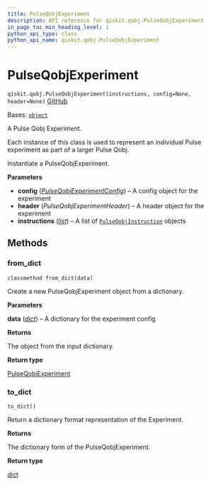 ```yaml
---
title: PulseQobjExperiment
description: API reference for qiskit.qobj.PulseQobjExperiment
in_page_toc_min_heading_level: 1
python_api_type: class
python_api_name: qiskit.qobj.PulseQobjExperiment
---
```


# PulseQobjExperiment

<span id="qiskit.qobj.PulseQobjExperiment" />

`qiskit.qobj.PulseQobjExperiment(instructions, config=None, header=None)` [GitHub](https://github.com/qiskit/qiskit/tree/stable/1.0/qiskit/qobj/pulse_qobj.py "view source code")

Bases: [`object`](https://docs.python.org/3/library/functions.html#object "(in Python v3.12)")

A Pulse Qobj Experiment.

Each instance of this class is used to represent an individual Pulse experiment as part of a larger Pulse Qobj.

Instantiate a PulseQobjExperiment.

**Parameters**

*   **config** ([*PulseQobjExperimentConfig*](qiskit.qobj.PulseQobjExperimentConfig "qiskit.qobj.PulseQobjExperimentConfig")) – A config object for the experiment
*   **header** (*PulseQobjExperimentHeader*) – A header object for the experiment
*   **instructions** ([*list*](https://docs.python.org/3/library/stdtypes.html#list "(in Python v3.12)")) – A list of [`PulseQobjInstruction`](qiskit.qobj.PulseQobjInstruction "qiskit.qobj.PulseQobjInstruction") objects

## Methods

### from\_dict

<span id="qiskit.qobj.PulseQobjExperiment.from_dict" />

`classmethod from_dict(data)`

Create a new PulseQobjExperiment object from a dictionary.

**Parameters**

**data** ([*dict*](https://docs.python.org/3/library/stdtypes.html#dict "(in Python v3.12)")) – A dictionary for the experiment config

**Returns**

The object from the input dictionary.

**Return type**

[PulseQobjExperiment](#qiskit.qobj.PulseQobjExperiment "qiskit.qobj.PulseQobjExperiment")

### to\_dict

<span id="qiskit.qobj.PulseQobjExperiment.to_dict" />

`to_dict()`

Return a dictionary format representation of the Experiment.

**Returns**

The dictionary form of the PulseQobjExperiment.

**Return type**

[dict](https://docs.python.org/3/library/stdtypes.html#dict "(in Python v3.12)")

